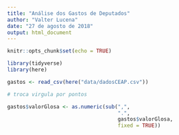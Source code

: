 ```yaml
---
title: "Análise dos Gastos de Deputados"
author: "Valter Lucena"
date: "27 de agosto de 2018"
output: html_document
---
```


```r
knitr::opts_chunk$set(echo = TRUE)
```

```r
library(tidyverse)
library(here)
```

```r
gastos <- read_csv(here("data/dadosCEAP.csv"))

# troca virgula por pontos

gastos$valorGlosa <- as.numeric(sub(",",
                                    ".", 
                                    gastos$valorGlosa, 
                                    fixed = TRUE))

```



